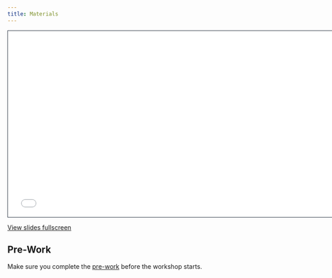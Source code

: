 ```yaml
---
title: Materials
---
```


```{=html}
<iframe class="slide-deck" src="slides.html" height="420" width="747" style="border: 1px solid #2e3846;" title="Slides"></iframe>
```

[View slides fullscreen](slides.qmd)


## Pre-Work

Make sure you complete the [pre-work](prework.qmd) before the workshop starts. 

